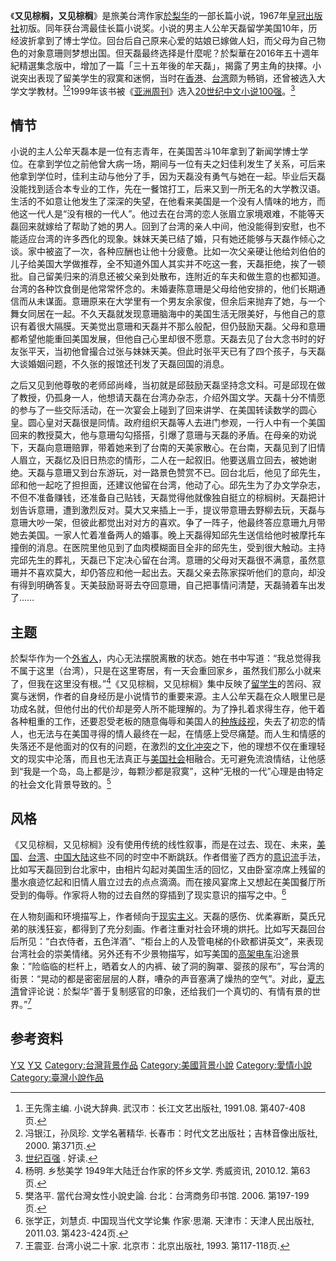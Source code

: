 {{Infobox book | <!-- See [[Wikipedia:WikiProject_Novels|Wikipedia:WikiProject Novels]] or [[Wikipedia:WikiProject_Books|Wikipedia:WikiProject Books]] -->
| name          = 又见棕榈，又见棕榈
| image         =  
| caption =  
| author        = [[於梨华|於梨华]]
| country       = 台湾
| language      = 中文
| genre         = 留学生小说
| publisher     = 
| release_date  = 1967年
| media_type    =  
| pages         =  
| isbn          =  
| oclc          =  
}}
《'''又见棕榈，又见棕榈'''》是旅美台湾作家[[於梨华|於梨华]]的一部长篇小说，1967年[[皇冠出版社|皇冠出版社]]初版。同年获台湾最佳长篇小说奖。小说的男主人公牟天磊留学美国10年，历经波折拿到了博士学位。回台后自己原来心爱的姑娘已嫁做人妇，而父母为自己物色的对象意珊则梦想出国。但天磊最终选择是什麼呢？於梨華在2016年五十週年紀精選集念版中，增加了一篇「三十五年後的牟天磊」，揭露了男主角的抉擇。小说突出表现了留美学生的寂寞和迷惘，当时在[[香港|香港]]、[[台湾|台湾]]颇为畅销，还曾被选入大学文学教材。<ref>王先霈主编. 小说大辞典. 武汉市：长江文艺出版社, 1991.08.  第407-408页.</ref><ref>冯银江，孙凤珍. 文学名著精华. 长春市：时代文艺出版社；吉林音像出版社, 2000. 第371页.</ref>1999年该书被《[[亚洲周刊|亚洲周刊]]》选入[[20世纪中文小说100强|20世纪中文小说100强]]。<ref>[http://www.haodoo.net/?M=hd&P=100-3 世纪百强] {{Wayback|url=http://www.haodoo.net/?M=hd&P=100-3 |date=20140714120603 }}. 好读.</ref>

==情节==
小说的主人公牟天磊本是一位有志青年，在美国苦斗10年拿到了新闻学博士学位。在拿到学位之前他曾大病一场，期间与一位有夫之妇佳利发生了关系，可后来他拿到学位时，佳利主动与他分了手，因为天磊没有勇气与她在一起。毕业后天磊没能找到适合本专业的工作，先在一餐馆打工，后来又到一所无名的大学教汉语。生活的不如意让他发生了深深的失望，在他看来美国是一个没有人情味的地方，而他这一代人是“没有根的一代人”。他过去在台湾的恋人张眉立家境艰难，不能等天磊回来就嫁给了帮助了她的男人。回到了台湾的亲人中间，他没能得到安慰，也不能适应台湾的许多西化的现象。妹妹天美已结了婚，只有她还能够与天磊作倾心之谈。家中被盗了一次，各种应酬也让他十分疲惫。比如一次父亲硬让他给刘伯伯的儿子给美国大学做推荐，全不知道外国人其实并不吃这一套，天磊拒绝，挨了一顿批。自己留美归来的消息还被父亲到处散布，连附近的车夫和做生意的也都知道。台湾的各种饮食倒是他常常怀念的。未婚妻陈意珊是父母给他安排的，他们长期通信而从未谋面。意珊原来在大学里有一个男友余家俊，但余后来抛弃了她，与一个舞女同居在一起。不久天磊就发现意珊脑海中的美国生活无限美好，与他自己的意识有着很大隔膜。天美觉出意珊和天磊并不那么般配，但仍鼓励天磊。父母和意珊都希望他能重回美国发展，但他自己心里却很不愿意。天磊去见了台大念书时的好友张平天，当初他曾撮合过张与妹妹天美。但此时张平天已有了四个孩子，与天磊大谈婚姻问题，不久张的报馆还刊发了天磊回国的消息。

之后又见到他尊敬的老师邱尚峰，当初就是邱鼓励天磊坚持念文科。可是邱现在做了教授，仍孤身一人，他想请天磊在台湾办杂志，介绍外国文学。天磊十分不情愿的参与了一些交际活动，在一次宴会上碰到了回来讲学、在美国转读数学的圆心皇。圆心皇对天磊很是同情。政府组织天磊等人去进门参观，一行人中有一个美国回来的教授莫大，他与意珊勾勾搭搭，引爆了意珊与天磊的矛盾。在母亲的劝说下，天磊向意珊赔罪，带着她来到了台南的天美家散心。在台南，天磊见到了旧情人眉立，天磊忆及旧日热恋的情形，二人在一起叙旧。他要送眉立回去，被她谢绝。天磊与意珊又到台东游玩，对一路景色赞赏不已。回台北后，他见了邱先生，邱和他一起吃了担担面，还建议他留在台湾，他动了心。邱先生为了办文学杂志，不但不准备赚钱，还准备自己贴钱，天磊觉得他就像独自挺立的棕榈树。天磊把计划告诉意珊，遭到激烈反对。莫大又来插上一手，提议带意珊去野柳去玩，天磊与意珊大吵一架，但彼此都觉出对对方的喜欢。争了一阵子，他最终答应意珊九月带她去美国。一家人忙着准备两人的婚事。晚上天磊得知邱先生送信给他时被摩托车撞倒的消息。在医院里他见到了血肉模糊面目全非的邱先生，受到很大触动。主持完邱先生的葬礼，天磊已下定决心留在台湾。意珊的父母对天磊很不满意，虽然意珊并不喜欢莫大，却仍答应和他一起出去。天磊父亲去陈家探听他们的意向，却没有得到明确答复。天美鼓励哥哥去夺回意珊，自己把事情问清楚，天磊骑着车出发了……

==主题==
於梨华作为一个[[外省人|外省人]]，内心无法摆脱离散的状态。她在书中写道：“我总觉得我不属于这里（台湾），只是在这里寄居，有一天会重回家乡，虽然我们那么小就来了，但我在这里没有根。”<ref>杨明. 乡愁美学 1949年大陆迁台作家的怀乡文学. 秀威资讯, 2010.12. 第63页.</ref>《又见棕榈，又见棕榈》集中反映了[[留学生|留学生]]的苦闷、寂寞与迷惘，作者的自身经历是小说情节的重要来源。主人公牟天磊在众人眼里已是功成名就，但他付出的代价却是旁人所不能理解的。为了挣扎着求得生存，他干着各种粗重的工作，还要忍受老板的随意侮辱和美国人的[[种族歧视|种族歧视]]，失去了初恋的情人，也无法与在美国寻得的情人最终在一起，在情感上受尽痛楚。而人生和情感的失落还不是他面对的仅有的问题，在激烈的[[文化冲突|文化冲突]]之下，他的理想不仅在重理轻文的现实中沦落，而且也无法真正与[[美国社会|美国社会]]相融合。无可避免流浪情结，让他感到“我是一个岛，岛上都是沙，每颗沙都是寂寞”，这种“无根的一代”心理是由特定的社会文化背景导致的。<ref>樊洛平. 當代台灣女性小說史論. 台北：台湾商务印书馆. 2006. 第197-199页.</ref>

==风格==
《又见棕榈，又见棕榈》没有使用传统的线性叙事，而是在过去、现在、未来，[[美国|美国]]、[[台湾|台湾]]、[[中国大陆|中国大陆]]这些不同的时空中不断跳跃。作者借鉴了西方的[[意识流|意识流]]手法，比如写天磊回到台北家中，由相片勾起对美国生活的回忆，又由卧室凉席上残留的墨水痕迹忆起和旧情人眉立过去的点点滴滴。而在接风宴席上又想起在美国餐厅所受到的侮辱。作家将人物的过去自然的穿插到了现实意识的描写之中。<ref>张学正，刘慧贞. 中国现当代文学论集 作家·思潮. 天津市：天津人民出版社, 2011.03. 第423-424页.</ref>

在人物刻画和环境描写上，作者倾向于[[现实主义|现实主义]]。天磊的感伤、优柔寡断，莫氏兄弟的肤浅狂妄，都得到了充分刻画。作者注重对社会环境的烘托。比如写天磊回台后所见：“白衣侍者，五色洋酒”、“柜台上的人及管电梯的仆欧都讲英文”，来表现台湾社会的崇美情绪。另外还有不少景物描写，如写美国的[[高架电车|高架电车]]沿途景象：”险临临的栏杆上，晒着女人的内裤、破了洞的胸罩、婴孩的尿布”，写台湾的街景：“晃动的都是密密层层的人群，嘈杂的声音塞满了燥热的空气”。对此，[[夏志清|夏志清]]曾评论说：於梨华“善于复制感官的印象，还给我们一个真切的、有情有景的世界。”<ref>王震亚. 台湾小说二十家. 北京市：北京出版社, 1993. 第117-118页.</ref>

==参考资料==
{{reflist|25em}}

[[Category:中文長篇小說|Y又]]
[[Category:1967年長篇小說|Y又]]
[[Category:台灣背景作品|Category:台灣背景作品]]

[[Category:美國背景小說|Category:美國背景小說]]
[[Category:愛情小說|Category:愛情小說]]
[[Category:臺灣小說作品|Category:臺灣小說作品]]